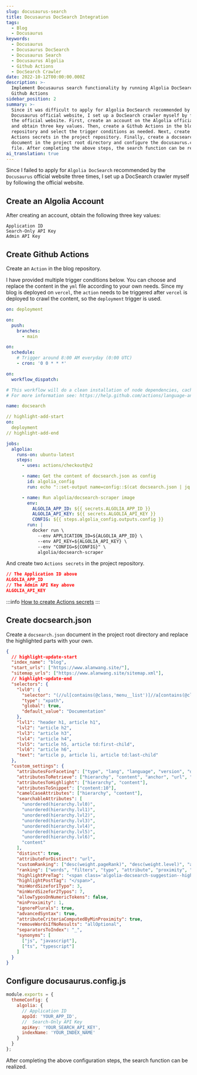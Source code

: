 ```yaml
---
slug: docusaurus-search
title: Docusaurus DocSearch Integration
tags:
  - Blog
  - Docusaurus
keywords:
  - Docusaurus
  - Docusaurus DocSearch
  - Docusaurus Search
  - Docusaurus Algolia
  - Github Actions
  - DocSearch Crawler
date: 2022-10-12T00:00:00.000Z
description: >-
  Implement Docusaurus search functionality by running Algolia DocSearch via
  Github Actions
sidebar_position: 2
summary: >-
  Since it was difficult to apply for Algolia DocSearch recommended by the
  Docusaurus official website, I set up a DocSearch crawler myself by following
  the official website. First, create an account on the Algolia official website
  and obtain three key values. Then, create a Github Actions in the blog
  repository and select the trigger conditions as needed. Next, create two
  Actions secrets in the project repository. Finally, create a docsearch.json
  document in the project root directory and configure the docusaurus.config.js
  file. After completing the above steps, the search function can be realized.
ai_translation: true
---
```


Since I failed to apply for `Algolia DocSearch` recommended by the `Docusaurus` official website three times, I set up a DocSearch crawler myself by following the official website.

## Create an Algolia Account

After creating an account, obtain the following three key values:

```
Application ID
Search-Only API Key
Admin API Key
```

## Create Github Actions

Create an `Action` in the blog repository.

I have provided multiple trigger conditions below. You can choose and replace the content in the `yml` file according to your own needs. Since my blog is deployed on `vercel`, the `action` needs to be triggered after `vercel` is deployed to crawl the content, so the `deployment` trigger is used.

<Tabs>
<TabItem value="deployment" label="Trigger after successful deployment">

```yml
on: deployment
```

</TabItem>
<TabItem value="main" label="Trigger when code is committed">

```yml
on:
  push:
    branches:
      - main
```

</TabItem>
<TabItem value="cron" label="Trigger regularly">

```yml
on:
  schedule:
    # Trigger around 8:00 AM everyday (0:00 UTC)
    - cron: '0 0 * * *'
```

</TabItem>
<TabItem value="workflow_dispatch" label="Trigger manually">

```yml
on:
  workflow_dispatch:
```

</TabItem>
</Tabs>

```yml title=.github/workflows/docsearch.yml
# This workflow will do a clean installation of node dependencies, cache/restore them, build the source code and run tests across different versions of node
# For more information see: https://help.github.com/actions/language-and-framework-guides/using-nodejs-with-github-actions

name: docsearch

// highlight-add-start
on:
  deployment
// highlight-add-end

jobs:
  algolia:
    runs-on: ubuntu-latest
    steps:
      - uses: actions/checkout@v2

      - name: Get the content of docsearch.json as config
        id: algolia_config
        run: echo "::set-output name=config::$(cat docsearch.json | jq -r tostring)"

      - name: Run algolia/docsearch-scraper image
        env:
          ALGOLIA_APP_ID: ${{ secrets.ALGOLIA_APP_ID }}
          ALGOLIA_API_KEY: ${{ secrets.ALGOLIA_API_KEY }}
          CONFIG: ${{ steps.algolia_config.outputs.config }}
        run: |
          docker run \
            --env APPLICATION_ID=${ALGOLIA_APP_ID} \
            --env API_KEY=${ALGOLIA_API_KEY} \
            --env "CONFIG=${CONFIG}" \
            algolia/docsearch-scraper

```

And create two `Actions secrets` in the project repository.

```json
// The Application ID above
ALGOLIA_APP_ID
// The Admin API Key above
ALGOLIA_API_KEY
```

:::info
[How to create Actions secrets](https://docs.github.com/en/actions/security-guides/encrypted-secrets#creating-encrypted-secrets-for-a-repository)
:::

## Create docsearch.json

Create a `docsearch.json` document in the project root directory and replace the highlighted parts with your own.

```json
{
  // highlight-update-start
  "index_name": "blog",
  "start_urls": ["https://www.alanwang.site/"],
  "sitemap_urls": ["https://www.alanwang.site/sitemap.xml"],
  // highlight-update-end
  "selectors": {
    "lvl0": {
      "selector": "(//ul[contains(@class,'menu__list')]//a[contains(@class, 'menu__link menu__link--sublist menu__link--active')]/text() | //nav[contains(@class, 'navbar')]//a[contains(@class, 'navbar__link--active')]/text())[last()]",
      "type": "xpath",
      "global": true,
      "default_value": "Documentation"
    },
    "lvl1": "header h1, article h1",
    "lvl2": "article h2",
    "lvl3": "article h3",
    "lvl4": "article h4",
    "lvl5": "article h5, article td:first-child",
    "lvl6": "article h6",
    "text": "article p, article li, article td:last-child"
  },
  "custom_settings": {
    "attributesForFaceting": ["type", "lang", "language", "version", "docusaurus_tag"],
    "attributesToRetrieve": ["hierarchy", "content", "anchor", "url", "url_without_anchor", "type"],
    "attributesToHighlight": ["hierarchy", "content"],
    "attributesToSnippet": ["content:10"],
    "camelCaseAttributes": ["hierarchy", "content"],
    "searchableAttributes": [
      "unordered(hierarchy.lvl0)",
      "unordered(hierarchy.lvl1)",
      "unordered(hierarchy.lvl2)",
      "unordered(hierarchy.lvl3)",
      "unordered(hierarchy.lvl4)",
      "unordered(hierarchy.lvl5)",
      "unordered(hierarchy.lvl6)",
      "content"
    ],
    "distinct": true,
    "attributeForDistinct": "url",
    "customRanking": ["desc(weight.pageRank)", "desc(weight.level)", "asc(weight.position)"],
    "ranking": ["words", "filters", "typo", "attribute", "proximity", "exact", "custom"],
    "highlightPreTag": "<span class='algolia-docsearch-suggestion--highlight'>",
    "highlightPostTag": "</span>",
    "minWordSizefor1Typo": 3,
    "minWordSizefor2Typos": 7,
    "allowTyposOnNumericTokens": false,
    "minProximity": 1,
    "ignorePlurals": true,
    "advancedSyntax": true,
    "attributeCriteriaComputedByMinProximity": true,
    "removeWordsIfNoResults": "allOptional",
    "separatorsToIndex": "_",
    "synonyms": [
      ["js", "javascript"],
      ["ts", "typescript"]
    ]
  }
}
```

## Configure docusaurus.config.js

```js
module.exports = {
  themeConfig: {
    algolia: {
      // Application ID
      appId: 'YOUR_APP_ID',
      //  Search-Only API Key
      apiKey: 'YOUR_SEARCH_API_KEY',
      indexName: 'YOUR_INDEX_NAME'
    }
  }
};
```

After completing the above configuration steps, the search function can be realized.
